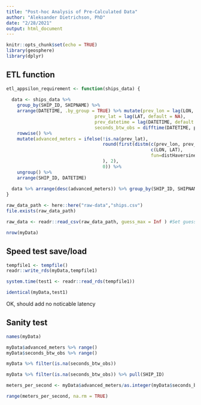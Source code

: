 ```yaml
---
title: "Post-hoc Analysis of Pre-Calculated Data"
author: "Aleksander Dietrichson, PhD"
date: "2/28/2021"
output: html_document
---
```


```r
knitr::opts_chunk$set(echo = TRUE)
library(geosphere)
library(dplyr)
```



## ETL function
```r
etl_appsilon_requirement <- function(ships_data) {
  
  data <- ships_data %>% 
    group_by(SHIP_ID, SHIPNAME) %>% 
    arrange(DATETIME, .by_group = TRUE) %>% mutate(prev_lon = lag(LON, default = NA),
                                 prev_lat = lag(LAT, default = NA),
                                 prev_datetime = lag(DATETIME, default = NA),
                                 seconds_btw_obs = difftime(DATETIME, prev_datetime, units = "secs")) %>%
    rowwise() %>%
    mutate(advanced_meters = ifelse(!is.na(prev_lat),
                                    round(first(distm(c(prev_lon, prev_lat),
                                                      c(LON, LAT),
                                                      fun=distHaversine),
                                    ), 2),
                                    0)) %>% 
    ungroup() %>% 
    arrange(SHIP_ID, DATETIME)
  
  data %>% arrange(desc(advanced_meters)) %>% group_by(SHIP_ID, SHIPNAME) %>% slice(1)
}
```

```r
raw_data_path <- here::here("raw-data","ships.csv")
file.exists(raw_data_path)

```

```r
raw_data <- readr::read_csv(raw_data_path, guess_max = Inf ) #Set guess_max = Inf to avoid integers encoded as double
```

```r
nrow(myData)
```

## Speed test save/load
```r
tempfile1 <- tempfile()
readr::write_rds(myData,tempfile1)

system.time(test1 <- readr::read_rds(tempfile1))

identical(myData,test1)
```

OK, should add no noticable latency

## Sanity test
```r
names(myData)
```


```r
myData$advanced_meters %>% range()
myData$seconds_btw_obs %>% range()
```

```r
myData %>% filter(is.na(seconds_btw_obs))
```

```r
myData %>% filter(is.na(seconds_btw_obs)) %>% pull(SHIP_ID)
```


```r
meters_per_second <- myData$advanced_meters/as.integer(myData$seconds_btw_obs)

range(meters_per_second, na.rm = TRUE)
```


